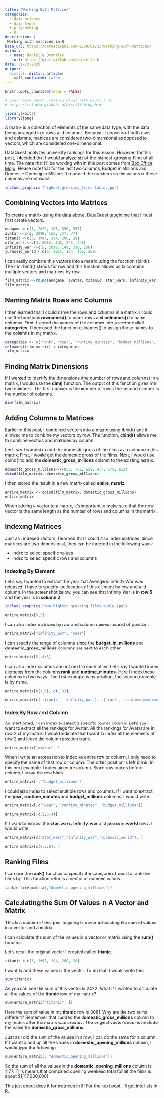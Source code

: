 ```yaml
---
title: "Working With Matrices"
categories:
  - data science 
  - data types
  - programming
  - R
description: |
 Working with matrices in R.
base_url: https://datascidani.com/2020/01/23/working-with-matrices/
author:
  - name: Danielle Brantley
    url: https://gist.github.com/danielle-b
date: 01-23-2020
output:
  distill::distill_article:
    self_contained: false
---
```

<style>
  
  pre code {
    white-space: pre-wrap;
  }
</style>

```r
knitr::opts_chunk$set(echo = FALSE)

# Learn more about creating blogs with Distill at:
# https://rstudio.github.io/distill/blog.html

```

```r
library(knitr)
library(jpeg)
```

A matrix is a collection of elements of the same data type, with the data being arranged into rows and columns. Because it consists of both rows and columns, matrices are considered two-dimensional as opposed to vectors, which are considered one-dimensional. 

DataQuest analyzes university rankings for this lesson. However, for this post, I decided that I would analyze six of the highest-grossing films of all time. The data that I’ll be working with in this post comes from [Box Office Mojo](https://www.boxofficemojo.com/chart/top_lifetime_gross/?area=XWW). Please note that for the last two columns, Budget in Millions and Domestic Opening in Millions, I rounded the numbers so the values in these columns are not exact.

```r
include_graphics("highest_grossing_films-table.jpg")
```

## Combining Vectors into Matrices

To create a matrix using the data above, DataQuest taught me that I must first create vectors.

```r
endgame <-c(1, 2019, 181, 356, 357)
avatar <-c(2, 2009, 162, 237, 77)
titanic <-c(3, 1997, 194, 200, 28)
star_wars <-c(4, 2015, 138, 245, 248)
infinity_war <-c(5, 2018, 149, 316, 258)
jurassic_world <-c(6, 2015, 124, 150, 209)
```

I can easily combine this vectors into a matrix using the function rbind(). The r in rbind() stands for row and this function allows us to combine multiple vectors and matrices by row.

```r
film_matrix <-rbind(endgame, avatar, titanic, star_wars, infinity_war, jurassic_world)
film_matrix
```

## Naming Matrix Rows and Columns

I then learned that I could name the rows and columns in a matrix. I could use the functions **rownames()** to name rows and **colnames()** to name columns. First, I stored the names of the columns into a vector called **categories**. I then used the function colnames() to assign those names to the columns in my matrix.

```r
categories <- c("rank", "year", "runtime_minutes", "budget_millions", "domestic_opening_millions")
colnames(film_matrix) <-categories
film_matrix
```

## Finding Matrix Dimensions
If I wanted to identify the dimensions (the number of rows and columns) in a matrix, I would use the **dim()** function. The output of this function gives me two numbers. The first number is the number of rows; the second number is the number of columns.

```r
dim(film_matrix)
```

## Adding Columns to Matrices

Earlier in this post, I combined vectors into a matrix using rbind() and it allowed me to combine my vectors by row. The function, **cbind()** allows me to combine vectors and matrices by column.

Let’s say I wanted to add the domestic gross of the films as a column to this matrix. First, I would get the domestic gross of the films. Next, I would use cbind() to add the **domestic_gross_millions** column to the existing matrix.

```r
domestic_gross_millions<-c(858, 761, 659, 937, 679, 652)
cbind(film_matrix, domestic_gross_millions)
```

I then stored the result in a new matrix called **entire_matrix**.

```r
entire_matrix <- cbind(film_matrix, domestic_gross_millions)
entire_matrix
```

When adding a vector to a matrix, it’s important to make sure that the new vector is the same length as the number of rows and columns in the matrix.

## Indexing Matrices
Just as I indexed vectors, I learned that I could also index matrices. Since matrices are two-dimensional, they can be indexed in the following ways:    

- index to select specific values       
- index to select specific rows and columns

### Indexing By Element

Let’s say I wanted to extract the year that Avengers: Infinity War was released. I have to specify the location of this element by row and and column. In the screenshot below, you can see that Infinity War is in **row 5** and the year is in **column 2**.

```r
include_graphics("two-highest_grossing_films-table.jpg")
```


```r
entire_matrix[5,2]
```

I can also index matrices by row and column names instead of position:

```r
entire_matrix["infinity_war", "year"]
```

I can specify the range of columns since the **budget_in_millions** and **domestic_gross_millions** columns are next to each other.

```r
entire_matrix[5, 4:5]
```

I can also index columns are not next to each other. Let’s say I wanted index elements from the columns **rank** and **runtime_minutes**. Here I index these columns in two ways. The first example is by position, the second example is by name.

```r
entire_matrix[c(3,5), c(1,3)]
```

```r
entire_matrix[c("titanic", "infinity_war"), c("rank", "runtime_minutes")]
```

### Index By Row and Column

As mentioned, I can index to select a specific row or column. Let’s say I want to extract all the rankings for Avatar. All the rankings for Avatar are in row 2 of my matrix. I would indicate that I want to index all the elements of row 2 and leave the column position blank.

```r
entire_matrix["avatar", ]
```

When I write an expression to index an entire row or column, I only need to specify the name of that row or column. The other position is left blank. In this next example, I index an entire column. Since row comes before column, I leave the row blank.

```r
entire_matrix[ , "budget_millions"]
```

I could also index to select multiple rows and columns. If I want to extract the **year**, **runtime_minutes** and **budget_millions** columns, I would write:

```r
entire_matrix[,c("year", "runtime_minutes", "budget_millions")]
```

```r
entire_matrix[,c(2,3,4)]
```

If I want to extract the **star_wars**, **infinity_war** and **jurassic_world** rows, I would write:

```r
entire_matrix[c("star_wars","infinity_war","jurassic_world"), ]
```

```r
entire_matrix[c(4,5,6), ]
```

## Ranking Films

I can use the **rank()** function to specify the categories I want to rank the films by. This function returns a vector of numeric values.

```r
rank(entire_matrix[,"domestic_opening_millions"])
```

## Calculating the Sum Of Values in A Vector and Matrix

This last section of this post is going to cover calculating the sum of values in a vector and a matrix.

I can calculate the sum of the values in a vector or matrix using the **sum()** function.

Let’s recall the original vector I created called **titanic**.

```r
titanic <-c(3, 1997, 194, 200, 28)
```

I want to add these values in the vector. To do that, I would write this:

```r
sum(titanic)
```

As you can see the sum of this vector is 2422. What if I wanted to calculate all the values of the **titanic** row of my matrix?

```r
sum(entire_matrix["titanic", ])
```

Here the sum of value in my **titanic** row is 3081. Why are the two sums different? Remember that I added the **domestic_gross_millions** column to my matrix after the matrix was created. The original vector does not include the value for **domestic_gross_millions**.

Just as I did the sum of the values in a row, I can do the same for a column. If I want to add up all the values in **domestic_opening_millions** column, I would type the following:

```r
sum(entire_matrix[, "domestic_opening_millions"])
```

So the sum of all the values in the **domestic_opening_millions** column is 1177. This means that combined opening weekend total for all the films is about $1,117,000,000!

This just about does it for matrices in R! For the next post, I’ll get into lists in R.
